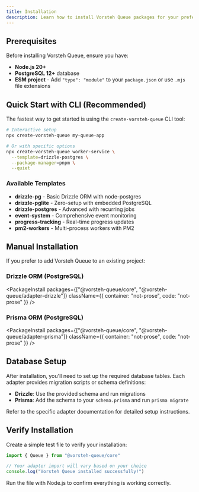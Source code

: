 ```yaml
---
title: Installation
description: Learn how to install Vorsteh Queue packages for your preferred ORM adapter.
---
```


## Prerequisites

Before installing Vorsteh Queue, ensure you have:

- **Node.js 20+**
- **PostgreSQL 12+** database
- **ESM project** - Add `"type": "module"` to your `package.json` or use `.mjs` file extensions

## Quick Start with CLI (Recommended)

The fastest way to get started is using the `create-vorsteh-queue` CLI tool:

```bash
# Interactive setup
npx create-vorsteh-queue my-queue-app

# Or with specific options
npx create-vorsteh-queue worker-service \
  --template=drizzle-postgres \
  --package-manager=pnpm \
  --quiet
```

### Available Templates

- **drizzle-pg** - Basic Drizzle ORM with node-postgres
- **drizzle-pglite** - Zero-setup with embedded PostgreSQL
- **drizzle-postgres** - Advanced with recurring jobs
- **event-system** - Comprehensive event monitoring
- **progress-tracking** - Real-time progress updates
- **pm2-workers** - Multi-process workers with PM2

## Manual Installation

If you prefer to add Vorsteh Queue to an existing project:

### Drizzle ORM (PostgreSQL)

<PackageInstall
  packages={["@vorsteh-queue/core", "@vorsteh-queue/adapter-drizzle"]}
  className={{ container: "not-prose", code: "not-prose" }}
/>

### Prisma ORM (PostgreSQL)

<PackageInstall
  packages={["@vorsteh-queue/core", "@vorsteh-queue/adapter-prisma"]}
  className={{ container: "not-prose", code: "not-prose" }}
/>

## Database Setup

After installation, you'll need to set up the required database tables. Each adapter provides migration scripts or schema definitions:

- **Drizzle**: Use the provided schema and run migrations
- **Prisma**: Add the schema to your `schema.prisma` and run `prisma migrate`

Refer to the specific adapter documentation for detailed setup instructions.

## Verify Installation

Create a simple test file to verify your installation:

```typescript
import { Queue } from "@vorsteh-queue/core"

// Your adapter import will vary based on your choice
console.log("Vorsteh Queue installed successfully!")
```

Run the file with Node.js to confirm everything is working correctly.
